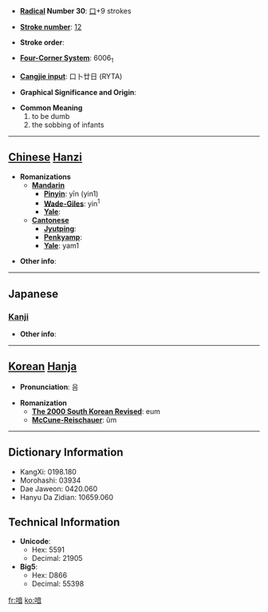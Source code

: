 * '''[[Wiktionary:Chinese radical index| Radical]] Number 30''': [[Wiktionary:Chinese radical index 口|口]]+9 strokes

* '''[[Wiktionary:Chinese total strokes index|Stroke number]]''': [[Wiktionary:Chinese total strokes index 12|12]]

* '''Stroke order''': 

* '''[[Wiktionary:Chinese four corner index|Four-Corner System]]''': 6006<sub>1</sub>

* '''[[Wiktionary:Chinese Cangjie index|Cangjie input]]''': 口卜廿日 (RYTA)

* '''Graphical Significance and Origin''': 

* '''Common Meaning'''
*#to be dumb
*# the sobbing of infants


----

== [[Chinese]] [[Hanzi]] ==

* '''Romanizations'''
** '''[[Mandarin]]'''
*** '''[[Pinyin]]''': yīn (yin1)
*** '''[[Wade-Giles]]''': yin<sup>1</sup>
*** '''[[Yale]]''': 
** '''[[Cantonese]]'''
*** '''[[Jyutping]]''':
*** '''[[Penkyamp]]''': 
*** '''[[Yale]]''': yam1

* '''Other info''': 

----

==Japanese==
===[[Kanji]]===
{{kanji|on readings=[[いん]] (in), [[おん]] (on), [[あん]] (an)
|kun readings=[[おし]] (oshi), [[さけぶ]] (sakebu), [[あつるさま]] (atsurusama)
}}

* '''Other info''':  

----

== [[Korean]] [[Hanja]] ==

* '''Pronunciation''': 음

* '''Romanization'''
** '''[[The 2000 South Korean Revised Romanization|The 2000 South Korean Revised]]''': eum
** '''[[McCune-Reischauer]]''': ŭm

----

== Dictionary Information ==

* KangXi: 0198.180
* Morohashi: 03934
* Dae Jaweon: 0420.060
* Hanyu Da Zidian: 10659.060

== Technical Information ==

* '''Unicode''':
** Hex: 5591
** Decimal: 21905
* '''Big5''':
** Hex: D866
** Decimal: 55398

[[fr:喑]]
[[ko:喑]]